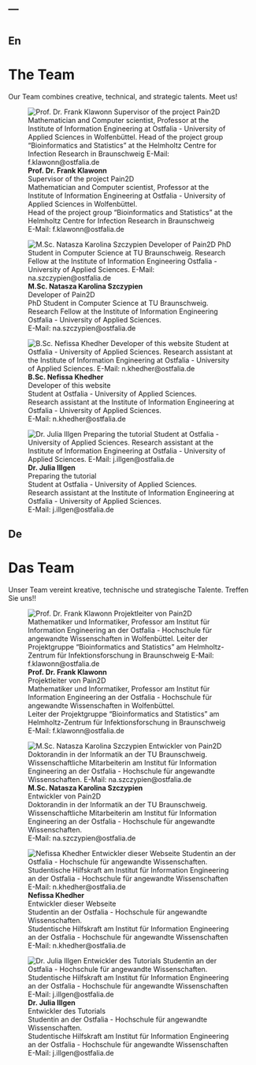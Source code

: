 ---
---

# {.tabset}

## En
 
 <h1> The Team</h1>
 <div id="sub"> Our Team combines creative, technical, and strategic talents. Meet us! </div>
 
<p>

![**Prof. Dr. Frank Klawonn**<br> 
Supervisor of the project Pain2D<br>
Mathematician and Computer scientist, Professor at the Institute of Information Engineering at Ostfalia - University of Applied Sciences in Wolfenbüttel. <br>
Head of the project group "Bioinformatics and Statistics" at the Helmholtz Centre for Infection Research in Braunschweig <br>
E-Mail: f.klawonn@ostfalia.de](img/klawonn.png)

![**M.Sc. Natasza Karolina Szczypien**<br>
Developer of Pain2D<br>
PhD Student in Computer Science at TU Braunschweig.<br>
Research Fellow at the Institute of Information Engineering Ostfalia - University of Applied Sciences.<br> 
E-Mail: na.szczypien@ostfalia.de
](img/Natasza Karolina Szczypien.png)

![**B.Sc. Nefissa Khedher** <br>
Developer of this website<br>
Student at Ostfalia - University of Applied Sciences.<br> 
Research assistant at the Institute of Information Engineering  at Ostfalia - University of Applied Sciences.<br> 
E-Mail: n.khedher@ostfalia.de
](img/Nefissa.png)

![**Dr. Julia Illgen **<br> 
Preparing the tutorial<br>
Student at Ostfalia - University of Applied Sciences.<br>
Research assistant at the Institute of Information Engineering  at Ostfalia - University of Applied Sciences.<br> 
E-Mail: j.illgen@ostfalia.de
](img/Julia.png)

</p>

## De

 <h1> Das Team </h1>
 <div id="sub"> Unser Team vereint kreative, technische und strategische Talente. Treffen Sie uns!! </div>

<p>

![**Prof. Dr. Frank Klawonn**<br> 
Projektleiter von Pain2D <br>
Mathematiker und Informatiker, Professor am Institut für Information Engineering an der Ostfalia - Hochschule für angewandte Wissenschaften in Wolfenbüttel.<br>
Leiter der Projektgruppe "Bioinformatics and Statistics" am Helmholtz-Zentrum für Infektionsforschung in Braunschweig <br>
E-Mail: f.klawonn@ostfalia.de](img/klawonn.png)


![**M.Sc. Natasza Karolina Szczypien**<br>
Entwickler von Pain2D<br>
Doktorandin in der Informatik an der TU Braunschweig.<br>
Wissenschaftliche Mitarbeiterin am Institut für Information Engineering an der Ostfalia - Hochschule für angewandte Wissenschaften.<br>
E-Mail: na.szczypien@ostfalia.de](img/Natasza Karolina Szczypien.png)


![**Nefissa Khedher **<br>
Entwickler dieser Webseite<br>
Studentin an der Ostfalia - Hochschule für angewandte Wissenschaften.<br> 
Studentische Hilfskraft am Institut für Information Engineering an der Ostfalia - Hochschule für angewandte Wissenschaften <br>
E-Mail: n.khedher@ostfalia.de](img/Nefissa.png)

![**Dr. Julia Illgen **<br> 
Entwickler des Tutorials <br>
Studentin an der Ostfalia - Hochschule für angewandte Wissenschaften.<br> 
Studentische Hilfskraft am Institut für Information Engineering an der Ostfalia - Hochschule für angewandte Wissenschaften <br>
E-Mail: j.illgen@ostfalia.de](img/Julia.png)

</p>